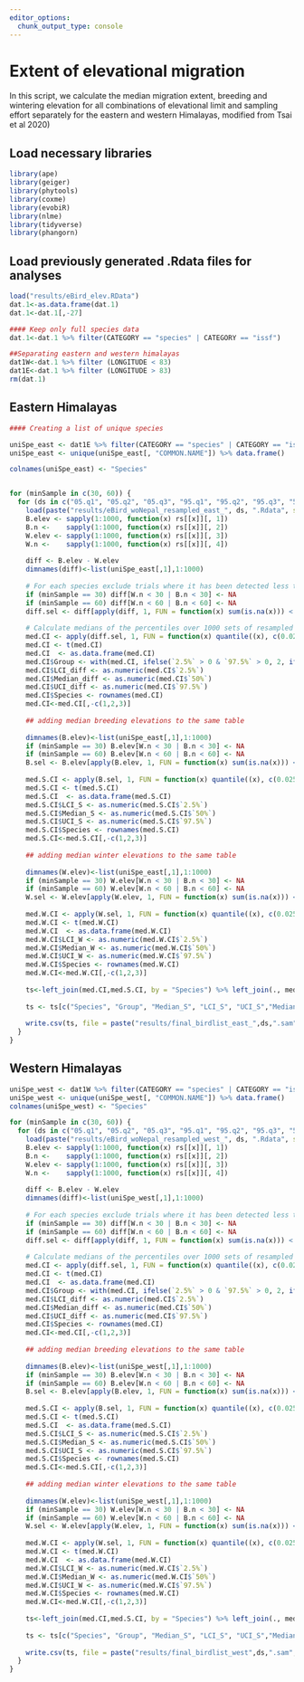 ```yaml
---
editor_options: 
  chunk_output_type: console
---
```


# Extent of elevational migration

In this script, we calculate the median migration extent, breeding and wintering elevation for all combinations of elevational limit and sampling effort separately for the eastern and western Himalayas, modified from Tsai et al 2020)

## Load necessary libraries
```r
library(ape)
library(geiger)
library(phytools)
library(coxme)
library(evobiR)
library(nlme)
library(tidyverse)
library(phangorn)
```

## Load previously generated .Rdata files for analyses

```r
load("results/eBird_elev.RData")
dat.1<-as.data.frame(dat.1)
dat.1<-dat.1[,-27]

#### Keep only full species data
dat.1<-dat.1 %>% filter(CATEGORY == "species" | CATEGORY == "issf")

##Separating eastern and western himalayas
dat1W<-dat.1 %>% filter (LONGITUDE < 83)
dat1E<-dat.1 %>% filter (LONGITUDE > 83)
rm(dat.1)
```

## Eastern Himalayas
```r

#### Creating a list of unique species

uniSpe_east <- dat1E %>% filter(CATEGORY == "species" | CATEGORY == "issf")
uniSpe_east <- unique(uniSpe_east[, "COMMON.NAME"]) %>% data.frame()

colnames(uniSpe_east) <- "Species"


for (minSample in c(30, 60)) {
  for (ds in c("05.q1", "05.q2", "05.q3", "95.q1", "95.q2", "95.q3", "50.q1", "50.q2", "50.q3")) {
    load(paste("results/eBird_woNepal_resampled_east_", ds, ".Rdata", sep = ""))
    B.elev <- sapply(1:1000, function(x) rs[[x]][, 1])
    B.n <-    sapply(1:1000, function(x) rs[[x]][, 2])
    W.elev <- sapply(1:1000, function(x) rs[[x]][, 3])
    W.n <-    sapply(1:1000, function(x) rs[[x]][, 4])
    
    diff <- B.elev - W.elev
    dimnames(diff)<-list(uniSpe_east[,1],1:1000)
    
    # For each species exclude trials where it has been detected less than 30/60 times in winter or summer
    if (minSample == 30) diff[W.n < 30 | B.n < 30] <- NA
    if (minSample == 60) diff[W.n < 60 | B.n < 60] <- NA 
    diff.sel <- diff[apply(diff, 1, FUN = function(x) sum(is.na(x))) < 1000, ]
    
    # Calculate medians of the percentiles over 1000 sets of resampled sampling events. Along with confidence intervals    
    med.CI <- apply(diff.sel, 1, FUN = function(x) quantile((x), c(0.025, .5, .975), na.rm = TRUE))
    med.CI <- t(med.CI)
    med.CI  <- as.data.frame(med.CI)
    med.CI$Group <- with(med.CI, ifelse(`2.5%` > 0 & `97.5%` > 0, 2, ifelse(`2.5%` < 0 & `97.5%` < 0, 1, 0)))
    med.CI$LCI_diff <- as.numeric(med.CI$`2.5%`)
    med.CI$Median_diff <- as.numeric(med.CI$`50%`)
    med.CI$UCI_diff <- as.numeric(med.CI$`97.5%`)
    med.CI$Species <- rownames(med.CI)
    med.CI<-med.CI[,-c(1,2,3)]
    
    ## adding median breeding elevations to the same table
    
    dimnames(B.elev)<-list(uniSpe_east[,1],1:1000)
    if (minSample == 30) B.elev[W.n < 30 | B.n < 30] <- NA
    if (minSample == 60) B.elev[W.n < 60 | B.n < 60] <- NA 
    B.sel <- B.elev[apply(B.elev, 1, FUN = function(x) sum(is.na(x))) < 1000, ]
    
    med.S.CI <- apply(B.sel, 1, FUN = function(x) quantile((x), c(0.025, .5, .975), na.rm = TRUE))
    med.S.CI <- t(med.S.CI)
    med.S.CI  <- as.data.frame(med.S.CI)
    med.S.CI$LCI_S <- as.numeric(med.S.CI$`2.5%`)
    med.S.CI$Median_S <- as.numeric(med.S.CI$`50%`)
    med.S.CI$UCI_S <- as.numeric(med.S.CI$`97.5%`)
    med.S.CI$Species <- rownames(med.S.CI)
    med.S.CI<-med.S.CI[,-c(1,2,3)]
    
    ## adding median winter elevations to the same table
    
    dimnames(W.elev)<-list(uniSpe_east[,1],1:1000)
    if (minSample == 30) W.elev[W.n < 30 | B.n < 30] <- NA
    if (minSample == 60) W.elev[W.n < 60 | B.n < 60] <- NA 
    W.sel <- W.elev[apply(W.elev, 1, FUN = function(x) sum(is.na(x))) < 1000, ]
    
    med.W.CI <- apply(W.sel, 1, FUN = function(x) quantile((x), c(0.025, .5, .975), na.rm = TRUE))
    med.W.CI <- t(med.W.CI)
    med.W.CI  <- as.data.frame(med.W.CI)
    med.W.CI$LCI_W <- as.numeric(med.W.CI$`2.5%`)
    med.W.CI$Median_W <- as.numeric(med.W.CI$`50%`)
    med.W.CI$UCI_W <- as.numeric(med.W.CI$`97.5%`)
    med.W.CI$Species <- rownames(med.W.CI)
    med.W.CI<-med.W.CI[,-c(1,2,3)]
    
    ts<-left_join(med.CI,med.S.CI, by = "Species") %>% left_join(., med.W.CI, by = "Species", )
    
    ts <- ts[c("Species", "Group", "Median_S", "LCI_S", "UCI_S","Median_W","LCI_W","UCI_W","Median_diff","LCI_diff", "UCI_diff")]
    
    write.csv(ts, file = paste("results/final_birdlist_east_",ds,".sam",minSample, ".csv", sep = ""), row.names = F)
  }
}
```

## Western Himalayas
```r
uniSpe_west <- dat1W %>% filter(CATEGORY == "species" | CATEGORY == "issf")
uniSpe_west <- unique(uniSpe_west[, "COMMON.NAME"]) %>% data.frame()
colnames(uniSpe_west) <- "Species"

for (minSample in c(30, 60)) {
  for (ds in c("05.q1", "05.q2", "05.q3", "95.q1", "95.q2", "95.q3", "50.q1", "50.q2", "50.q3")) {
    load(paste("results/eBird_woNepal_resampled_west_", ds, ".Rdata", sep = ""))
    B.elev <- sapply(1:1000, function(x) rs[[x]][, 1])
    B.n <-    sapply(1:1000, function(x) rs[[x]][, 2])
    W.elev <- sapply(1:1000, function(x) rs[[x]][, 3])
    W.n <-    sapply(1:1000, function(x) rs[[x]][, 4])
    
    diff <- B.elev - W.elev
    dimnames(diff)<-list(uniSpe_west[,1],1:1000)
    
    # For each species exclude trials where it has been detected less than 30/60 times in winter or summer
    if (minSample == 30) diff[W.n < 30 | B.n < 30] <- NA
    if (minSample == 60) diff[W.n < 60 | B.n < 60] <- NA 
    diff.sel <- diff[apply(diff, 1, FUN = function(x) sum(is.na(x))) < 1000, ]
    
    # Calculate medians of the percentiles over 1000 sets of resampled sampling events. Along with confidence intervals    
    med.CI <- apply(diff.sel, 1, FUN = function(x) quantile((x), c(0.025, .5, .975), na.rm = TRUE))
    med.CI <- t(med.CI)
    med.CI  <- as.data.frame(med.CI)
    med.CI$Group <- with(med.CI, ifelse(`2.5%` > 0 & `97.5%` > 0, 2, ifelse(`2.5%` < 0 & `97.5%` < 0, 1, 0)))
    med.CI$LCI_diff <- as.numeric(med.CI$`2.5%`)
    med.CI$Median_diff <- as.numeric(med.CI$`50%`)
    med.CI$UCI_diff <- as.numeric(med.CI$`97.5%`)
    med.CI$Species <- rownames(med.CI)
    med.CI<-med.CI[,-c(1,2,3)]
    
    ## adding median breeding elevations to the same table
    
    dimnames(B.elev)<-list(uniSpe_west[,1],1:1000)
    if (minSample == 30) B.elev[W.n < 30 | B.n < 30] <- NA
    if (minSample == 60) B.elev[W.n < 60 | B.n < 60] <- NA 
    B.sel <- B.elev[apply(B.elev, 1, FUN = function(x) sum(is.na(x))) < 1000, ]
    
    med.S.CI <- apply(B.sel, 1, FUN = function(x) quantile((x), c(0.025, .5, .975), na.rm = TRUE))
    med.S.CI <- t(med.S.CI)
    med.S.CI  <- as.data.frame(med.S.CI)
    med.S.CI$LCI_S <- as.numeric(med.S.CI$`2.5%`)
    med.S.CI$Median_S <- as.numeric(med.S.CI$`50%`)
    med.S.CI$UCI_S <- as.numeric(med.S.CI$`97.5%`)
    med.S.CI$Species <- rownames(med.S.CI)
    med.S.CI<-med.S.CI[,-c(1,2,3)]
    
    ## adding median winter elevations to the same table
    
    dimnames(W.elev)<-list(uniSpe_west[,1],1:1000)
    if (minSample == 30) W.elev[W.n < 30 | B.n < 30] <- NA
    if (minSample == 60) W.elev[W.n < 60 | B.n < 60] <- NA 
    W.sel <- W.elev[apply(W.elev, 1, FUN = function(x) sum(is.na(x))) < 1000, ]
    
    med.W.CI <- apply(W.sel, 1, FUN = function(x) quantile((x), c(0.025, .5, .975), na.rm = TRUE))
    med.W.CI <- t(med.W.CI)
    med.W.CI  <- as.data.frame(med.W.CI)
    med.W.CI$LCI_W <- as.numeric(med.W.CI$`2.5%`)
    med.W.CI$Median_W <- as.numeric(med.W.CI$`50%`)
    med.W.CI$UCI_W <- as.numeric(med.W.CI$`97.5%`)
    med.W.CI$Species <- rownames(med.W.CI)
    med.W.CI<-med.W.CI[,-c(1,2,3)]
    
    ts<-left_join(med.CI,med.S.CI, by = "Species") %>% left_join(., med.W.CI, by = "Species", )
    
    ts <- ts[c("Species", "Group", "Median_S", "LCI_S", "UCI_S","Median_W","LCI_W","UCI_W","Median_diff","LCI_diff", "UCI_diff")]
    
    write.csv(ts, file = paste("results/final_birdlist_west",ds,".sam",minSample, ".csv", sep = ""), row.names = F)
  }
}
```

